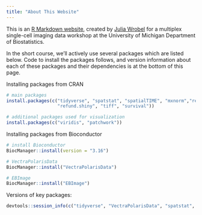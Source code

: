 ```yaml
---
title: "About This Website"
---
```


This is an [R Markdown website](http://rmarkdown.rstudio.com/rmarkdown_websites.html), created by [Julia Wrobel](http://juliawrobel.com) for a multiplex single-cell imaging data workshop at the University of Michigan Department of Biostatistics.

In the short course, we'll actively use several packages which are listed below. Code to install the packages follows, and version information about each of these packages and their dependencies is at the bottom of this page.

Installing packages from CRAN

```r
# main packages
install.packages(c("tidyverse", "spatstat", "spatialTIME", "mxnorm","refund",
                   "refund.shiny", "tiff", "survival"))

# additional packages used for visualization
install.packages(c("viridis", "patchwork"))
```

Installing packages from Bioconductor

```r
# install Bioconductor
BiocManager::install(version = "3.16")

# VectraPolarisData
BiocManager::install("VectraPolarisData")

# EBImage
BiocManager::install("EBImage")
```



Versions of key packages:

```r
devtools::session_info(c("tidyverse", "VectraPolarisData", "spatstat", "spatialTIME", "refund"))
```

